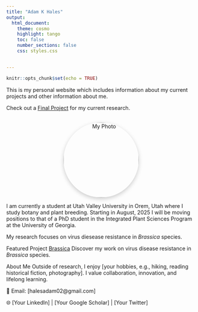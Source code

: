 ```yaml
---
title: "Adam K Hales"
output: 
  html_document:
    theme: cosmo
    highlight: tango
    toc: false
    number_sections: false
    css: styles.css
    

---
```


```r
knitr::opts_chunk$set(echo = TRUE)
```

This is my personal website which includes information about my current projects and other information about me. 

Check out a [Final Project](http://halesadam.github.io/Final_Project/) for my current research. 

<div style="text-align: center; margin-top: 30px;"> <img src="your-photo.jpg" alt="My Photo" style="width:200px; border-radius: 50%; box-shadow: 0px 4px 12px rgba(0,0,0,0.2);"> </div>

I am currently a student at Utah Valley University in Orem, Utah where I study botany and plant breeding. Starting in August, 2025 I will be moving positions to that of a PhD student in the Integrated Plant Sciences Program at the University of Georgia. 

My research focuses on virus diesease resistance in *Brassica* species. 

Featured Project
[Brassica](http://halesadam.github.io/Final_Project/)
Discover my work on virus disease resistance in *Brassica* species. 

About Me
Outside of research, I enjoy [your hobbies, e.g., hiking, reading historical fiction, photography].
I value collaboration, innovation, and lifelong learning.

📧 Email: [halesadam02@gmail.com]

🌐 [Your LinkedIn] | [Your Google Scholar] | [Your Twitter]

